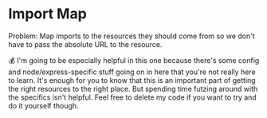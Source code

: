 # Import Map

Problem: Map imports to the resources they should come from so we don't have to
pass the absolute URL to the resource.

💰 I'm going to be especially helpful in this one because there's some config
and node/express-specific stuff going on in here that you're not really here to
learn. It's enough for you to know that this is an important part of getting
the right resources to the right place. But spending time futzing around with
the specifics isn't helpful. Feel free to delete my code if you want to try and
do it yourself though.

